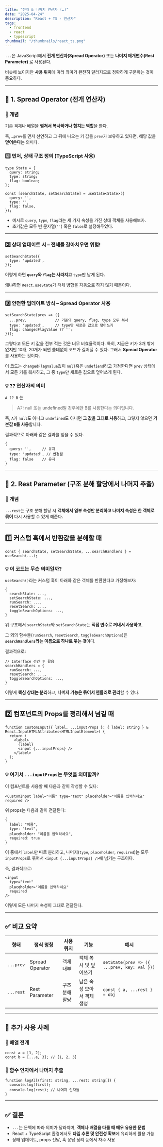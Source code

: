 ```yaml
---
title: "전개 & 나머지 연산자 (…)"
date: "2025-04-24"
description: "React + TS - 연산자"
tags:
  - frontend
  - react
  - typescript
thumbnail: "/thumbnails/react_ts.png"
---
```

 

`...`은 JavaScript에서 **전개 연산자(Spread Operator)** 또는 **나머지 매개변수(Rest Parameter)** 로 사용된다.

비슷해 보이지만 **사용 위치**에 따라 의미가 완전히 달라지므로 정확하게 구분하는 것이 중요하다.

---

## 🧩 1. Spread Operator (전개 연산자)

### 🔹 개념

기존 객체나 배열을 **펼쳐서 복사하거나 합치는 역할**을 한다.

즉, `…prev`를 먼저 선언하고 그 뒤에 나오는 키 값을 `prev`가 보유하고 있다면, 해당 값을 **덮어쓴다**는 의미다.

### 1️⃣ 먼저, 상태 구조 정의 (TypeScript 사용)

```tsx
type State = {
  query: string;
  type: string;
  flag: boolean;
};

const [searchState, setSearchState] = useState<State>({
  query: '',
  type: '',
  flag: false,
});
```

- 예시로 `query`, `type`, `flag`라는 세 가지 속성을 가진 상태 객체를 사용해보자.
- 초기값은 모두 빈 문자열(`''`) 혹은 `false`로 설정해두었다.

---

### 2️⃣ 상태 업데이트 시 – 전체를 갈아치우면 위험!

```tsx
setSearchState({
  type: 'updated',
});
```

이렇게 하면 **`query`와 `flag`는 사라지고** `type`만 남게 된다.

왜냐하면 `React.useState`가 객체 병합을 자동으로 하지 않기 때문이다.

---

### 3️⃣ 안전한 업데이트 방식 – Spread Operator 사용

```tsx
setSearchState(prev => ({
  ...prev,             // 기존의 query, flag, type 모두 복사
  type: 'updated',     // type만 새로운 값으로 덮어쓰기
  flag: changedFlagValue ?? '';
}));
```

그렇다고 모든 키 값을 전부 적는 것은 너무 비효율적이다. 특히, 지금은 키가 3개 밖에 없지만 10개, 20개가 되면 쓸데없이 코드가 길어질 수 있다. 그래서 **Spread Operator**를 사용하는 것이다.

이 코드는 `changedFlagValue`값이 `null`혹은 `undefiend`라고 가정한다면 `prev` 상태에서 모든 키를 복사하고, 그 중 `type`만 새로운 값으로 덮어쓰게 된다.

<aside>


### 💡 ?? 연산자의 의미

`A ?? B` 는

> A가 null 또는 undefined일 경우에만 B를 사용한다는 의미입니다.
> 

즉, `A`가 `null`도 아니고 `undefined`도 아니면 **그 값을 그대로 사용**하고, 그렇지 않으면 **기본값 `B`를 사용**합니다.

</aside>

결과적으로 아래와 같은 결과를 얻을 수 있다.

```tsx
{
  query: '',     // 유지
  type: 'updated', // 변경됨
  flag: false    // 유지
}
```

---

## 🧩 2. Rest Parameter (구조 분해 할당에서 나머지 추출)

### 🔹 개념

`...rest`는 구조 분해 할당 시 **객체에서 일부 속성만 분리하고 나머지 속성은 한 객체로 묶어** 다시 사용할 수 있게 해준다.

---

## 1️⃣ 커스텀 훅에서 반환값을 분해할 때

```tsx
const { searchState, setSearchState, ...searchHandlers } = useSearch(...);
```

### 💡 이 코드는 무슨 의미일까?

`useSearch()`라는 커스텀 훅이 아래와 같은 객체를 반환한다고 가정해보자:

```tsx
{
  searchState: ...,
  setSearchState: ...,
  runSearch: ...,
  resetSearch: ...,
  toggleSearchOptions: ...,
}
```

위 구조에서 `searchState`와 `setSearchState`는 **직접 변수로 꺼내서 사용하고**,

그 외의 함수들(`runSearch`, `resetSearch`, `toggleSearchOptions`)은 **`searchHandlers`라는 이름으로 하나로 묶는 것**이다.

결과적으로:

```tsx
// Interface 선언 후 활용
searchHandlers = {
  runSearch: ...,
  resetSearch: ...,
  toggleSearchOptions: ...,
}
```

이렇게 **핵심 상태는 분리**하고, **나머지 기능은 묶어서 핸들러로 관리**할 수 있다.

---

## 2️⃣ 컴포넌트의 Props를 정리해서 넘길 때

```tsx
function CustomInput({ label, ...inputProps }: { label: string } & React.InputHTMLAttributes<HTMLInputElement>) {
  return (
    <label>
      {label}
      <input {...inputProps} />
    </label>
  );
}
```

### 💡 여기서 `...inputProps`는 무엇을 의미할까?

이 컴포넌트를 사용할 때 다음과 같이 작성할 수 있다:

```tsx
<CustomInput label="이름" type="text" placeholder="이름을 입력하세요" required />
```

위 props는 다음과 같이 전달된다:

```tsx
{
  label: "이름",
  type: "text",
  placeholder: "이름을 입력하세요",
  required: true
}
```

이 중에서 `label`만 따로 분리하고, 나머지(`type`, `placeholder`, `required`)는 모두 `inputProps`로 묶어서 `<input {...inputProps} />`에 넘기는 구조이다.

즉, 결과적으로:

```tsx
<input
  type="text"
  placeholder="이름을 입력하세요"
  required
/>
```

이렇게 모든 나머지 속성이 그대로 전달된다.

---

## ✅ 비교 요약

| 형태 | 정식 명칭 | 사용 위치 | 기능 | 예시 |
| --- | --- | --- | --- | --- |
| `...prev` | Spread Operator | 객체 내부 | 객체 복사 및 덮어쓰기 | `setState(prev => ({ ...prev, key: val }))` |
| `...rest` | Rest Parameter | 구조 분해 할당 | 남은 속성 모아서 객체 생성 | `const { a, ...rest } = obj` |

---

## 🧩 추가 사용 사례

### 🔸 배열 전개

```tsx
const a = [1, 2];
const b = [...a, 3]; // [1, 2, 3]
```

### 🔸 함수 인자에서 나머지 추출

```tsx
function logAll(first: string, ...rest: string[]) {
  console.log(first);
  console.log(rest); // 나머지 인자들
}
```

---

## ✅ 결론

- `...`는 문맥에 따라 의미가 달라지며, **객체나 배열을 다룰 때 매우 유용한 문법**
- React + TypeScript 환경에서도 **타입 추론 및 안전성 확보**에 유리하게 활용 가능
- 상태 업데이트, props 전달, 훅 응답 정리 등에서 자주 사용